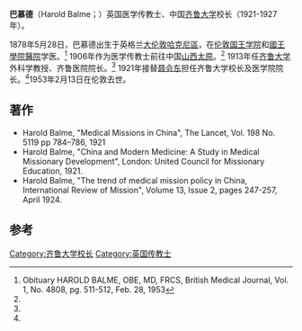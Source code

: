 {{Infobox person
|name        = 巴慕德
|image       = Harold balme 1922.jpg
|caption     = 巴慕德 in 1922
|birth_date  = {{Birth date|1878|05|28|df=y}}
|birth_place = 英国[[大伦敦|大伦敦]][[哈克尼區|哈克尼區]]
|death_date  = {{Death date and age|1953|02|13|1878|05|28|df=y}}
|death_place = 英国伦敦
|occupation  =  医学传教士
|known_for   = 
|years_active= 
|spouse = Hilda E. Carr
}}
'''巴慕德'''（Harold Balme；{{bd|1878年|5月28日|1953年|2月13日}}）英国医学传教士、中国[[齐鲁大学|齐鲁大学]]校长（1921-1927年）。

1878年5月28日，巴慕德出生于英格兰[[大伦敦|大伦敦]][[哈克尼區|哈克尼區]]，在[[伦敦国王学院|伦敦国王学院]]和[[國王學院醫院|國王學院醫院]]学医。<ref name=obbmj1953>Obituary HAROLD BALME, OBE, MD, FRCS, British Medical Journal, Vol. 1, No. 4808, pg. 511-512, Feb. 28, 1953</ref> 1906年作为医学传教士前往中国[[山西|山西]][[太原|太原]]。<ref name=obbmj1953/> 1913年任[[齐鲁大学|齐鲁大学]]外科学教授、齐鲁医院院长。<ref name=obbmj1953/> 1921年接替[[聂会东|聂会东]]担任齐鲁大学校长及医学院院长。<ref name=obbmj1953/>1953年2月13日在伦敦去世。

==著作==
* Harold Balme, "Medical Missions in China", The Lancet, Vol. 198 No. 5119 pp 784–786, 1921
* Harold Balme, "China and Modern Medicine: A Study in Medical Missionary Development", London: United Council for Missionary Education, 1921.
* Harold Balme, "The trend of medical mission policy in China, International Review of Mission", Volume 13, Issue 2, pages 247-257, April 1924.

==参考==
{{Reflist}}
[[Category:齐鲁大学校长|Category:齐鲁大学校长]]
[[Category:英国传教士|Category:英国传教士]]